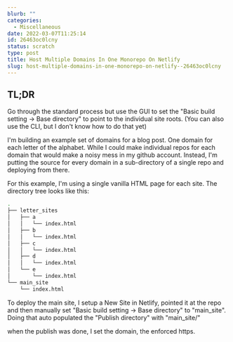 ```yaml
---
blurb: ""
categories:
  - Miscellaneous
date: 2022-03-07T11:25:14
id: 26463oc0lcny
status: scratch
type: post
title: Host Multiple Domains In One Monorepo On Netlify
slug: host-multiple-domains-in-one-monorepo-on-netlify--26463oc0lcny
---
```


## TL;DR

Go through the standard process but use the GUI to set the "Basic build setting -> Base directory" to point to the individual site roots. (You can also use the CLI, but I don't know how to do that yet)




I'm building an example set of domains for a blog post. One domain for each letter of the alphabet. While I could make individual repos for each domain that would make a noisy mess in my github account. Instead, I'm putting the source for every domain in a sub-directory of a single repo and deploying from there. 

For this example, I'm using a single vanilla HTML page for each site. The directory tree looks like this:

```bash
.
├── letter_sites
│   ├── a
│   │   └── index.html
│   ├── b
│   │   └── index.html
│   ├── c
│   │   └── index.html
│   ├── d
│   │   └── index.html
│   └── e
│       └── index.html
└── main_site
    └── index.html
```

To deploy the main site, I setup a New Site in Netlify, pointed it at the repo and then manually set "Basic build setting -> Base directory" to "main_site". Doing that auto populated the "Publish directory" with "main_site/"

when the publish was done, I set the domain, the enforced https. 



